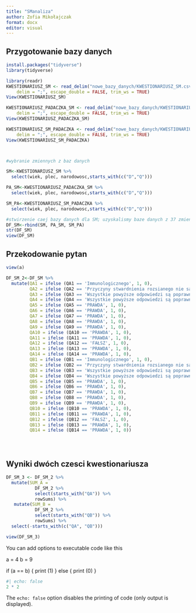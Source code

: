 ```yaml
---
title: "SManaliza"
author: Zofia Mikołajczak
format: docx
editor: visual
---
```


## Przygotowanie bazy danych

```r
install.packages("tidyverse")
library(tidyverse)

library(readr)
KWESTIONARIUSZ_SM <- read_delim("nowe_bazy_danych/KWESTIONARIUSZ_SM.csv", 
    delim = ";", escape_double = FALSE, trim_ws = TRUE)
View(KWESTIONARIUSZ_SM)

KWESTIONARIUSZ_PADACZKA_SM <- read_delim("nowe_bazy_danych/KWESTIONARIUSZ_PADACZKA- SM.csv", 
    delim = ";", escape_double = FALSE, trim_ws = TRUE)
View(KWESTIONARIUSZ_PADACZKA_SM)

KWESTIONARIUSZ_SM_PADACZKA <- read_delim("nowe_bazy_danych/KWESTIONARIUSZ_SM-PADACZKA.csv", 
    delim = ";", escape_double = FALSE, trim_ws = TRUE)
View(KWESTIONARIUSZ_SM_PADACZKA)



#wybranie zmiennych z baz danych 

SM<-KWESTIONARIUSZ_SM %>% 
  select(wiek, plec, narodowosc,starts_with(c("D","Q")))

PA_SM<-KWESTIONARIUSZ_PADACZKA_SM %>% 
  select(wiek, plec, narodowosc,starts_with(c("D","Q")))

SM_PA<-KWESTIONARIUSZ_SM_PADACZKA %>% 
  select(wiek, plec, narodowosc,starts_with(c("D","Q")))

#stwirzenie caej bazy danych dla SM; uzyskalismy baze danych z 37 zmiennymi dla 509 obserwacji
DF_SM<-rbind(SM, PA_SM, SM_PA)
str(DF_SM)
view(DF_SM)

```

## Przekodowanie pytan

```r

view(a)

DF_SM_2<-DF_SM %>% 
  mutate(QA1 = ifelse (QA1 == 'Immunologicznego', 1, 0),
         QA2 = ifelse (QA2 == 'Przyczyny stwardnienia rozsianego nie są do końca znane', 1, 0),
         QA3 = ifelse (QA3 == 'Wszystkie powyższe odpowiedzi są poprawne', 1, 0),
         QA4 = ifelse (QA4 == 'Wszystkie powyższe odpowiedzi są poprawne', 1, 0),
         QA5 = ifelse (QA5 == 'PRAWDA', 1, 0),
         QA6 = ifelse (QA6 == 'PRAWDA', 1, 0),
         QA7 = ifelse (QA7 == 'PRAWDA', 1, 0), 
         QA8 = ifelse (QA8 == 'PRAWDA', 1, 0), 
         QA9 = ifelse (QA9 == 'PRAWDA', 1, 0), 
         QA10 = ifelse (QA10 == 'PRAWDA', 1, 0), 
         QA11 = ifelse (QA11 == 'PRAWDA', 1, 0), 
         QA12 = ifelse (QA12 == 'FAŁSZ', 1, 0), 
         QA13 = ifelse (QA13 == 'PRAWDA', 1, 0), 
         QA14 = ifelse (QA14 == 'PRAWDA', 1, 0),
         QB1 = ifelse (QB1 == 'Immunologicznego', 1, 0),
         QB2 = ifelse (QB2 == 'Przyczyny stwardnienia rozsianego nie są do końca znane', 1, 0),
         QB3 = ifelse (QB3 == 'Wszystkie powyższe odpowiedzi są poprawne', 1, 0),
         QB4 = ifelse (QB4 == 'Wszystkie powyższe odpowiedzi są poprawne', 1, 0),
         QB5 = ifelse (QB5 == 'PRAWDA', 1, 0),
         QB6 = ifelse (QB6 == 'PRAWDA', 1, 0),
         QB7 = ifelse (QB7 == 'PRAWDA', 1, 0), 
         QB8 = ifelse (QB8 == 'PRAWDA', 1, 0), 
         QB9 = ifelse (QB9 == 'PRAWDA', 1, 0), 
         QB10 = ifelse (QB10 == 'PRAWDA', 1, 0), 
         QB11 = ifelse (QB11 == 'PRAWDA', 1, 0), 
         QB12 = ifelse (QB12 == 'FAŁSZ', 1, 0), 
         QB13 = ifelse (QB13 == 'PRAWDA', 1, 0), 
         QB14 = ifelse (QB14 == 'PRAWDA', 1, 0))





```

## Wyniki dwóch czesci kwestionariusza

```r

DF_SM_3 <- DF_SM_2 %>% 
  mutate(SUM_A = 
           DF_SM_2 %>% 
           select(starts_with("QA")) %>% 
           rowSums) %>% 
   mutate(SUM_B = 
           DF_SM_2 %>% 
           select(starts_with("QB")) %>% 
           rowSums) %>% 
  select(-starts_with(c("QA", "QB")))

view(DF_SM_3)


```

You can add options to executable code like this

a = 4 b = 9

if (a == b) { print (1) } else { print (0) }

```r
#| echo: false
2 * 2
```

The `echo: false` option disables the printing of code (only output is displayed).
